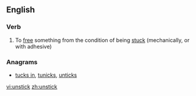 ==English==

===Verb===
{{en-verb|unsticks|unsticking|unstuck}}

# To [[free]] something from the condition of being [[stuck]] (mechanically, or with adhesive)

===Anagrams===
* [[tucks in#English|tucks in]], [[tunicks#English|tunicks]], [[unticks#English|unticks]]

[[vi:unstick]]
[[zh:unstick]]